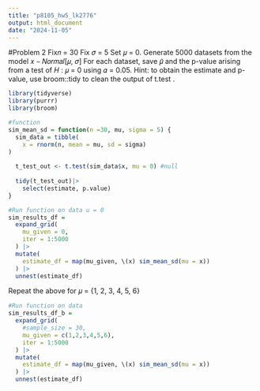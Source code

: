 ```yaml
---
title: "p8105_hw5_lk2776"
output: html_document
date: "2024-11-05"
---
```


#Problem 2 
Fix𝑛 = 30
Fix 𝜎 = 5
Set 𝜇 = 0. Generate 5000 datasets from the model
𝑥 ∼ 𝑁𝑜𝑟𝑚𝑎𝑙[𝜇, 𝜎]
For each dataset, save 𝜇̂ and the p-value arising from a test of 𝐻 : 𝜇 = 0 using 𝛼 = 0.05.
Hint: to obtain the estimate and p-value, use broom::tidy to clean the output of t.test .

```r
library(tidyverse)
library(purrr)
library(broom)
```

```r
#function
sim_mean_sd = function(n =30, mu, sigma = 5) {
  sim_data = tibble(
    x = rnorm(n, mean = mu, sd = sigma)
)
  
  t_test_out <- t.test(sim_data$x, mu = 0) #null 
  
  tidy(t_test_out)|>
    select(estimate, p.value) 
}

#Run function on data u = 0
sim_results_df =
  expand_grid(
    mu_given = 0,
    iter = 1:5000
  ) |>
  mutate(
    estimate_df = map(mu_given, \(x) sim_mean_sd(mu = x))
  ) |>
  unnest(estimate_df)
```

Repeat the above for 𝜇 = {1, 2, 3, 4, 5, 6}

```r
#Run function on data 
sim_results_df_b =
  expand_grid(
    #sample_size = 30,
    mu_given = c(1,2,3,4,5,6),
    iter = 1:5000
  ) |>
  mutate(
    estimate_df = map(mu_given, \(x) sim_mean_sd(mu = x))
  ) |>
  unnest(estimate_df)
```

```r

```

